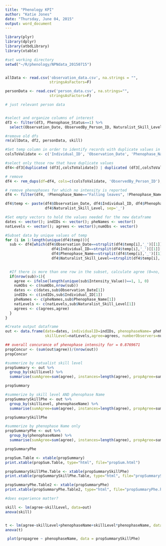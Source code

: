 ```yaml
---
title: "Phenology KPI"
author: "Katie Jones"
date: "Thursday, June 04, 2015"
output: word_document
---
```


```r

library(plyr)
library(dplyr)
library(atbdLibrary)
library(xtable)

```



```r
#set working directory
setwd("~/R/phenology/NPNdata_20150715")


allData <- read.csv('observation_data.csv', na.strings = "",
                    stringsAsFactors=F)

personData <- read.csv('person_data.csv', na.strings="",
                    stringsAsFactors=F)

```


```r
# just relevant person data


#select and organize columns of interest
df3 <- filter(df3, Phenophase_Status==1) %>%
  select(Observation_Date, ObservedBy_Person_ID, Naturalist_Skill_Level, Individual_ID, scientificName, USDA_PLANTS_Symbol, Phenophase_Name, Phenophase_Status, Intensity_Value, Observed_Status_Conflict_Flag, Status_Conflict_Related_Records) 

#remove old dfs
rm(allData, df2, personData, skill)

```


```r
#Set temp column in order to identify records with duplicate values in specific fields
colsToValidate <- c('Individual_ID', 'Observation_Date', 'Phenophase_Name', 'Naturalist_Skill_Level')

#select only those row that have duplicate values
df4<-df3[duplicated (df3[,colsToValidate]) | duplicated (df3[,colsToValidate], fromLast=TRUE),]

# remove 
df4 <- rem_dups(df=df4, cols=c(colsToValidate, 'ObservedBy_Person_ID'), qfColName = 'dupByPerson')

# remove phenophases for which no intensity is reported
df4 <- filter(df4, !Phenophase_Name=="Falling leaves", !Phenophase_Name=="Pollen release")

df4$temp <- paste(df4$Observation_Date, df4$Individual_ID, df4$Phenophase_Name, 
                  df4$Naturalist_Skill_Level, sep='_')

#Set empty vectors to hold the values needed for the new dataframe
dates <- vector(); indIDs <- vector(); pheNames <- vector()
natLevels <- vector(); agrees <- vector();numObs <- vector()

#Subset data by unique values of temp
for (i in 1:length(unique(df4$temp))){
  sub <- df4[which(df4$Observation_Date==strsplit(df4$temp[i],'_')[[1]][1] &
                     df4$Individual_ID==strsplit(df4$temp[i],'_')[[1]][2] & 
                     df4$Phenophase_Name==strsplit(df4$temp[i],'_')[[1]][3] &
                     df4$Naturalist_Skill_Level==strsplit(df4$temp[i],'_')[[1]][4]),]
  

  #If there is more than one row in the subset, calculate agree (0=no, 1=yes)
  if(nrow(sub)>1){
    agree <- ifelse(length(unique(sub$Intensity_Value))==1, 1, 0)
    numObs <- c(numObs,nrow(sub))
    dates <- c(dates,sub$Observation_Date[1])
    indIDs <- c(indIDs,sub$Individual_ID[1])
    pheNames <- c(pheNames,sub$Phenophase_Name[1])
    natLevels <- c(natLevels,sub$Naturalist_Skill_Level[1])
    agrees <- c(agrees,agree)
  }
}

#Create output dataframe
out <- data.frame(date=dates, individualID=indIDs, phenophaseName= pheNames,
                  skillLevel=natLevels,agree=agrees, numberObservers=numObs)

```


```r
## overall concurance of phenophase intensity for = 0.8769671
propConcur <- (sum(out$agree))/(nrow(out))
propConcur

#summerize by natualist skill level
propSummary <- out %>% 
  group_by(skillLevel) %>%
  summarise(sumAgree=sum(agree), instances=length(agree), propAgree=sumAgree/instances)

propSummary

#summerize by skill level AND phenophase Name
propSummarySkillPhe <- out %>% 
  group_by(skillLevel, phenophaseName) %>%
  summarise(sumAgree=sum(agree), instances=length(agree), propAgree=sumAgree/instances)

propSummarySkillPhe

#summerize by phenophase Name only
propSummaryPhe <- out %>% 
  group_by(phenophaseName) %>%
  summarise(sumAgree=sum(agree), instances=length(agree), propAgree=sumAgree/instances)

propSummaryPhe


```


```r

propSum.Table <- xtable(propSummary)
print.xtable(propSum.Table, type="html", file="propSum.html")

propSummarySkillPhe.Table <- xtable(propSummarySkillPhe)
print.xtable(propSummarySkillPhe.Table, type="html", file="propSummarySkillPhe.html")

propSummaryPhe.Table2 <- xtable(propSummaryPhe)
print.xtable(propSummaryPhe.Table2, type="html", file="propSummaryPhe.html")

```


```r
#does experience matter?

skill <- lm(agree~skillLevel, data=out)
anova(skill)


t <- lm(agree~skillLevel+phenophaseName+skillLevel*phenophaseName, data=out)
anova(t)

 plot(propagree ~ phenophaseName, data = propSummarySkillPhe)
         

```

